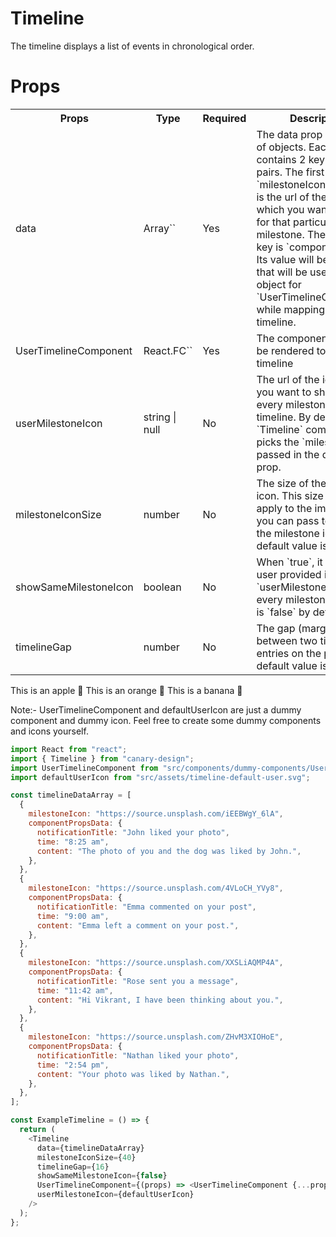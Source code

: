 # Timeline

The timeline displays a list of events in chronological order.

# Props

<table>
  <tr>
    <th>Props</th>
    <th>Type</th>
    <th>Required</th>
    <th>Description</th>
  </tr>
  <tr>
    <td>data</td>
    <td>Array`<object>`</td>
    <td>Yes</td>
    <td>The data prop is an array of objects. Each object contains 2 key-value pairs. The first key is `milestoneIcon`. Its value is the url of the the icon which you want to show for that particular milestone.
    The second key is `componentData`. Its value will be an object that will be used as a prop object for `UserTimelineComponent` while mapping the timeline.</td>
  </tr>
  <tr>
    <td>UserTimelineComponent</td>
    <td>React.FC`<unknown>`</td>
    <td>Yes</td>
    <td>The component that will be rendered to create the timeline</td>
  </tr>
  <tr>
    <td>userMilestoneIcon</td>
    <td>string | null</td>
    <td>No</td>
    <td>
      The url of the icon that you want to show for every milestone on the timeline. By default, the `Timeline` component picks the `milestoneIcon` passed in the data array prop.
    </td>
  </tr>
   <tr>
    <td>milestoneIconSize</td>
    <td>number</td>
    <td>No</td>
    <td>
      The size of the milestone icon. This size will also apply to the image that you can pass to replace the milestone icon. Its default value is `40px`.
    </td>
  </tr> <tr>
    <td>showSameMilestoneIcon</td>
    <td>boolean</td>
    <td>No</td>
    <td>
      When `true`, it will show a user provided icon i.e. `userMilestoneIcon` for every milestone, its value is `false` by default.
    </td>
  </tr> <tr>
    <td>timelineGap</td>
    <td>number</td>
    <td>No</td>
    <td>
      The gap (margin) between two timeline entries on the page. Its default value is `16px`.
    </td>
  </tr>
</table>


<BrowserWindow>
  <Tabs>
    <TabItem value="apple" label="Apple">
      This is an apple 🍎
    </TabItem>
    <TabItem value="orange" label="Orange">
      This is an orange 🍊
    </TabItem>
    <TabItem value="banana" label="Banana">
      This is a banana 🍌
    </TabItem>
  </Tabs>
</BrowserWindow>

Note:- UserTimelineComponent and defaultUserIcon are just a dummy component and dummy icon. Feel free to create some dummy components and icons yourself.

```js title="/src/components/ExampleTimeline.ts" showLineNumbers
import React from "react";
import { Timeline } from "canary-design";
import UserTimelineComponent from "src/components/dummy-components/UserTimelineComponent";
import defaultUserIcon from "src/assets/timeline-default-user.svg";

const timelineDataArray = [
  {
    milestoneIcon: "https://source.unsplash.com/iEEBWgY_6lA",
    componentPropsData: {
      notificationTitle: "John liked your photo",
      time: "8:25 am",
      content: "The photo of you and the dog was liked by John.",
    },
  },
  {
    milestoneIcon: "https://source.unsplash.com/4VLoCH_YVy8",
    componentPropsData: {
      notificationTitle: "Emma commented on your post",
      time: "9:00 am",
      content: "Emma left a comment on your post.",
    },
  },
  {
    milestoneIcon: "https://source.unsplash.com/XXSLiAQMP4A",
    componentPropsData: {
      notificationTitle: "Rose sent you a message",
      time: "11:42 am",
      content: "Hi Vikrant, I have been thinking about you.",
    },
  },
  {
    milestoneIcon: "https://source.unsplash.com/ZHvM3XIOHoE",
    componentPropsData: {
      notificationTitle: "Nathan liked your photo",
      time: "2:54 pm",
      content: "Your photo was liked by Nathan.",
    },
  },
];

const ExampleTimeline = () => {
  return (
    <Timeline
      data={timelineDataArray}
      milestoneIconSize={40}
      timelineGap={16}
      showSameMilestoneIcon={false}
      UserTimelineComponent={(props) => <UserTimelineComponent {...props} />}
      userMilestoneIcon={defaultUserIcon}
    />
  );
};
```
